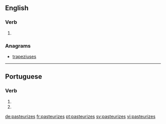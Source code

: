 ==English==

===Verb===
{{head|en}}

# {{en-third-person singular of|pasteurize}}

===Anagrams===
* [[trapeziuses#English|trapeziuses]]

----

==Portuguese==

===Verb===
{{head|pt|verb form}}

# {{conjugation of|pasteurizar||2|s|present|subjunctive|lang=pt}}
# {{conjugation of|pasteurizar||2|s|negative|imperative|lang=pt}}

[[de:pasteurizes]]
[[fr:pasteurizes]]
[[pt:pasteurizes]]
[[sv:pasteurizes]]
[[vi:pasteurizes]]